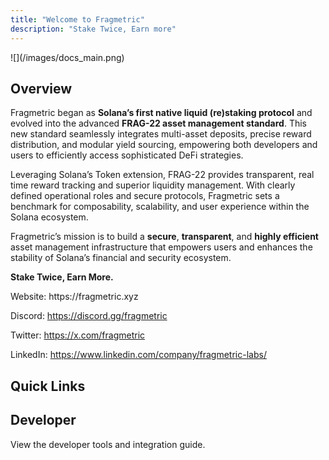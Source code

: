 ```yaml
---
title: "Welcome to Fragmetric"
description: "Stake Twice, Earn more"
---
```


<Frame>![](/images/docs_main.png)</Frame>

## Overview

Fragmetric began as **Solana’s first native liquid (re)staking protocol** and evolved into the advanced **FRAG-22 asset management standard**. This new standard seamlessly integrates multi-asset deposits, precise reward distribution, and modular yield sourcing, empowering both developers and users to efficiently access sophisticated DeFi strategies.

Leveraging Solana’s Token extension, FRAG-22 provides transparent, real time reward tracking and superior liquidity management. With clearly defined operational roles and secure protocols, Fragmetric sets a benchmark for composability, scalability, and user experience within the Solana ecosystem.

Fragmetric’s mission is to build a **secure**, **transparent**, and **highly efficient** asset management infrastructure that empowers users and enhances the stability of Solana’s financial and security ecosystem.

**Stake Twice, Earn More.**

<Info>
  Website: https://fragmetric.xyz

Discord: https://discord.gg/fragmetric

Twitter: https://x.com/fragmetric

LinkedIn: https://www.linkedin.com/company/fragmetric-labs/

</Info>

## Quick Links

<CardGroup cols="2">
  <Card title="fragAsset" icon="dollar-sign" href="/assets"></Card>
  <Card
    title="Fragmetric Protocol"
    icon="shield-halved"
    href="/protocol"
  ></Card>
  <Card title="Guides" icon="sparkles" href="/home/guides"></Card>
  <Card title="Brand Kit" icon="star" href="/home/resources/brand-kit"></Card>
</CardGroup>

## Developer

<Card title="For Developers" icon="wrench" href="/dev">
  View the developer tools and integration guide.
</Card>
